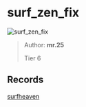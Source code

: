 
# surf_zen_fix

![surf_zen_fix](https://raw.githubusercontent.com/Sayt123/SurfMapPics/Maps-and-bonuses/csgo/surf_zen_fix.jpg)

> Author: **mr.25**
>
> Tier 6

## Records

[surfheaven](https://surfheaven.eu/map/surf_zen_fix)
